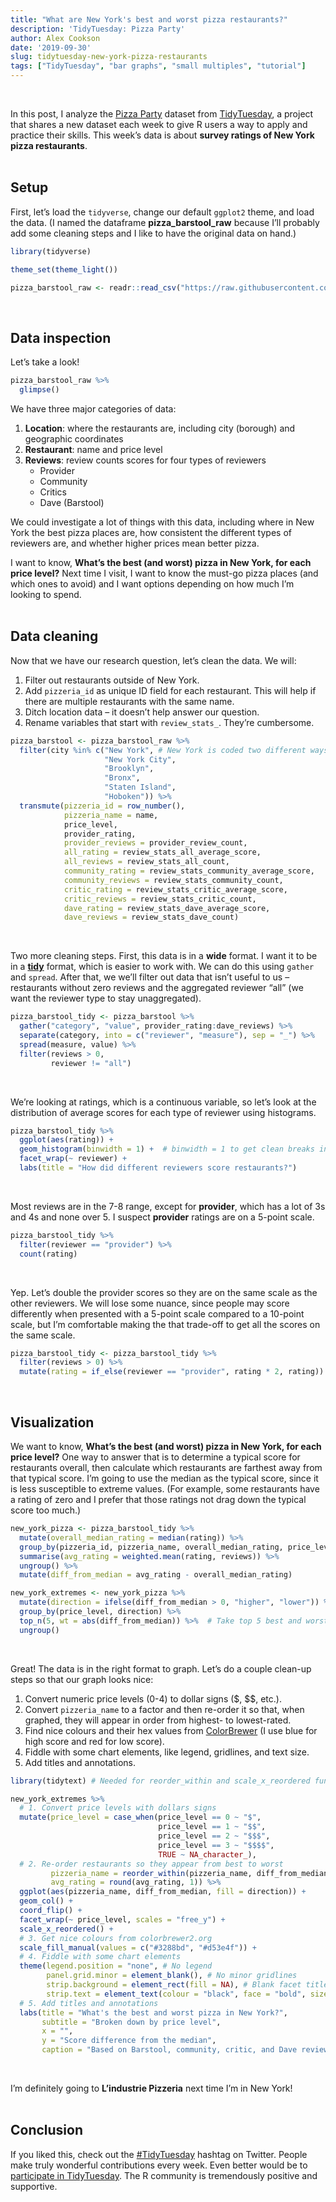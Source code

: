```yaml
---
title: "What are New York's best and worst pizza restaurants?"
description: 'TidyTuesday: Pizza Party'
author: Alex Cookson
date: '2019-09-30'
slug: tidytuesday-new-york-pizza-restaurants
tags: ["TidyTuesday", "bar graphs", "small multiples", "tutorial"]
---  
```

\  

In this post, I analyze the [Pizza Party](https://github.com/rfordatascience/tidytuesday/tree/master/data/2019/2019-10-01) dataset from [TidyTuesday](https://github.com/rfordatascience/tidytuesday), a project that shares a new dataset each week to give R users a way to apply and practice their skills. This week's data is about **survey ratings of New York pizza restaurants**.  
\  

## Setup

First, let's load the `tidyverse`, change our default `ggplot2` theme, and load the data. (I named the dataframe **pizza_barstool_raw** because I'll probably add some cleaning steps and I like to have the original data on hand.)

```r
library(tidyverse)

theme_set(theme_light())

pizza_barstool_raw <- readr::read_csv("https://raw.githubusercontent.com/rfordatascience/tidytuesday/master/data/2019/2019-10-01/pizza_barstool.csv")
```  
\  

## Data inspection

Let's take a look!

```r
pizza_barstool_raw %>%
  glimpse()
```


We have three major categories of data:

1. **Location**: where the restaurants are, including city (borough) and geographic coordinates
2. **Restaurant**: name and price level
3. **Reviews**: review counts scores for four types of reviewers
    + Provider
    + Community
    + Critics
    + Dave (Barstool)

We could investigate a lot of things with this data, including where in New York the best pizza places are, how consistent the different types of reviewers are, and whether higher prices mean better pizza.

I want to know, **What's the best (and worst) pizza in New York, for each price level?** Next time I visit, I want to know the must-go pizza places (and which ones to avoid) and I want options depending on how much I'm looking to spend.  
\    

## Data cleaning

Now that we have our research question, let's clean the data. We will:

1. Filter out restaurants outside of New York.
2. Add `pizzeria_id` as unique ID field for each restaurant. This will help if there are multiple restaurants with the same name.
3. Ditch location data -- it doesn't help answer our question.
4. Rename variables that start with `review_stats_`. They're cumbersome.

```r
pizza_barstool <- pizza_barstool_raw %>%
  filter(city %in% c("New York", # New York is coded two different ways
                     "New York City",
                     "Brooklyn",
                     "Bronx",
                     "Staten Island",
                     "Hoboken")) %>%
  transmute(pizzeria_id = row_number(),
            pizzeria_name = name,
            price_level,
            provider_rating,
            provider_reviews = provider_review_count,
            all_rating = review_stats_all_average_score,
            all_reviews = review_stats_all_count,
            community_rating = review_stats_community_average_score,
            community_reviews = review_stats_community_count,
            critic_rating = review_stats_critic_average_score,
            critic_reviews = review_stats_critic_count,
            dave_rating = review_stats_dave_average_score,
            dave_reviews = review_stats_dave_count)
```  
\  

Two more cleaning steps. First, this data is in a **wide** format. I want it to be in a [**tidy**](https://cran.r-project.org/web/packages/tidyr/vignettes/tidy-data.html) format, which is easier to work with. We can do this using `gather` and `spread`. After that, we we'll filter out data that isn't useful to us -- restaurants without zero reviews and the aggregated reviewer "all" (we want the reviewer type to stay unaggregated).

```r
pizza_barstool_tidy <- pizza_barstool %>%
  gather("category", "value", provider_rating:dave_reviews) %>%
  separate(category, into = c("reviewer", "measure"), sep = "_") %>%
  spread(measure, value) %>%
  filter(reviews > 0,
         reviewer != "all")
```  
\  

We're looking at ratings, which is a continuous variable, so let's look at the distribution of average scores for each type of reviewer using histograms.

```r
pizza_barstool_tidy %>%
  ggplot(aes(rating)) +
  geom_histogram(binwidth = 1) +  # binwidth = 1 to get clean breaks in histogram
  facet_wrap(~ reviewer) +
  labs(title = "How did different reviewers score restaurants?")
```  
\  

Most reviews are in the 7-8 range, except for **provider**, which has a lot of 3s and 4s and none over 5. I suspect **provider** ratings are on a 5-point scale.

```r
pizza_barstool_tidy %>%
  filter(reviewer == "provider") %>%
  count(rating)
```  
\  

Yep. Let's double the provider scores so they are on the same scale as the other reviewers. We will lose some nuance, since people may score differently when presented with a 5-point scale compared to a 10-point scale, but I'm comfortable making the that trade-off to get all the scores on the same scale.

```r
pizza_barstool_tidy <- pizza_barstool_tidy %>%
  filter(reviews > 0) %>%
  mutate(rating = if_else(reviewer == "provider", rating * 2, rating))
```  
\  


## Visualization

We want to know, **What's the best (and worst) pizza in New York, for each price level?** One way to answer that is to determine a typical score for restaurants overall, then calculate which restaurants are farthest away from that typical score. I'm going to use the median as the typical score, since it is less susceptible to extreme values. (For example, some restaurants have a rating of zero and I prefer that those ratings not drag down the typical score too much.)

```r
new_york_pizza <- pizza_barstool_tidy %>%
  mutate(overall_median_rating = median(rating)) %>%
  group_by(pizzeria_id, pizzeria_name, overall_median_rating, price_level) %>%
  summarise(avg_rating = weighted.mean(rating, reviews)) %>%
  ungroup() %>%
  mutate(diff_from_median = avg_rating - overall_median_rating)

new_york_extremes <- new_york_pizza %>%
  mutate(direction = ifelse(diff_from_median > 0, "higher", "lower")) %>%
  group_by(price_level, direction) %>%
  top_n(5, wt = abs(diff_from_median)) %>%  # Take top 5 best and worst
  ungroup()
```  
\  

Great! The data is in the right format to graph. Let's do a couple clean-up steps so that our graph looks nice:

1. Convert numeric price levels (0-4) to dollar signs ($, $$, etc.).
2. Convert `pizzeria_name` to a factor and then re-order it so that, when graphed, they will appear in order from highest- to lowest-rated.
3. Find nice colours and their hex values from [ColorBrewer](http://colorbrewer2.org/#type=diverging&scheme=RdBu&n=3) (I use blue for high score and red for low score).
4. Fiddle with some chart elements, like legend, gridlines, and text size.
5. Add titles and annotations.

```r
library(tidytext) # Needed for reorder_within and scale_x_reordered functions

new_york_extremes %>%
  # 1. Convert price levels with dollars signs
  mutate(price_level = case_when(price_level == 0 ~ "$",
                                 price_level == 1 ~ "$$",
                                 price_level == 2 ~ "$$$",
                                 price_level == 3 ~ "$$$$",
                                 TRUE ~ NA_character_),
  # 2. Re-order restaurants so they appear from best to worst
         pizzeria_name = reorder_within(pizzeria_name, diff_from_median, price_level),
         avg_rating = round(avg_rating, 1)) %>%
  ggplot(aes(pizzeria_name, diff_from_median, fill = direction)) +
  geom_col() +
  coord_flip() +
  facet_wrap(~ price_level, scales = "free_y") +
  scale_x_reordered() +
  # 3. Get nice colours from colorbrewer2.org
  scale_fill_manual(values = c("#3288bd", "#d53e4f")) +
  # 4. Fiddle with some chart elements
  theme(legend.position = "none", # No legend
        panel.grid.minor = element_blank(), # No minor gridlines 
        strip.background = element_rect(fill = NA), # Blank facet title background
        strip.text = element_text(colour = "black", face = "bold", size = 12)) +
  # 5. Add titles and annotations
  labs(title = "What's the best and worst pizza in New York?",
       subtitle = "Broken down by price level",
       x = "",
       y = "Score difference from the median",
       caption = "Based on Barstool, community, critic, and Dave reviews")
```  
\  

I'm definitely going to **L'industrie Pizzeria** next time I'm in New York!  
\  

## Conclusion

If you liked this, check out the [#TidyTuesday](https://twitter.com/search?q=%23TidyTuesday) hashtag on Twitter. People make truly wonderful contributions every week. Even better would be to [participate in TidyTuesday](https://github.com/rfordatascience/tidytuesday). The R community is tremendously positive and supportive.
